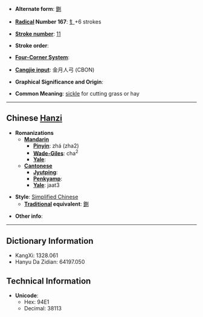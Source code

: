 * '''Alternate form''': [[鍘]]

* '''[[Wiktionary:Chinese radical index| Radical]] Number 167''': [[Wiktionary:Chinese radical index 钅|钅]]+6 strokes

* '''[[Wiktionary:Chinese total strokes index|Stroke number]]''': [[Wiktionary:Chinese total strokes index 11|11]]

* '''Stroke order''': 

* '''[[Wiktionary:Chinese four corner index|Four-Corner System]]''': 

* '''[[Wiktionary:Chinese Cangjie index|Cangjie input]]''': 金月人弓 (CBON)

* '''Graphical Significance and Origin''': 

* '''Common Meaning''': [[sickle]] for cutting grass or hay

----

== Chinese [[Hanzi]] ==

* '''Romanizations'''
** '''[[Mandarin]]'''
*** '''[[Pinyin]]''': zhá (zha2)
*** '''[[Wade-Giles]]''': cha<sup>2</sup>
*** '''[[Yale]]''': 
** '''[[Cantonese]]'''
*** '''[[Jyutping]]''':
*** '''[[Penkyamp]]''': 
*** '''[[Yale]]''': jaat3

* '''Style''': [[Simplified Chinese]] 
** '''[[Traditional Chinese|Traditional]] equivalent''': [[鍘]]

* '''Other info''': 

----

== Dictionary Information ==

* KangXi: 1328.061
* Hanyu Da Zidian: 64197.050

== Technical Information ==

* '''Unicode''':
** Hex: 94E1
** Decimal: 38113
